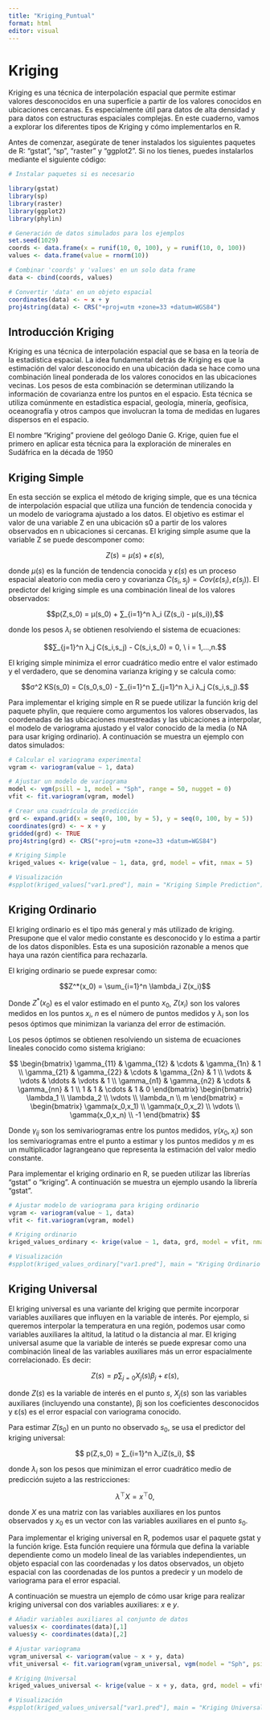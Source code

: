 ```yaml
---
title: "Kriging_Puntual"
format: html
editor: visual
---
```


# Kriging

Kriging es una técnica de interpolación espacial que permite estimar valores desconocidos en una superficie a partir de los valores conocidos en ubicaciones cercanas. Es especialmente útil para datos de alta densidad y para datos con estructuras espaciales complejas. En este cuaderno, vamos a explorar los diferentes tipos de Kriging y cómo implementarlos en R.

Antes de comenzar, asegúrate de tener instalados los siguientes paquetes de R: "gstat", "sp", "raster" y "ggplot2". Si no los tienes, puedes instalarlos mediante el siguiente código:

```r
# Instalar paquetes si es necesario

library(gstat)
library(sp)
library(raster)
library(ggplot2)
library(phylin)

# Generación de datos simulados para los ejemplos
set.seed(1029)
coords <- data.frame(x = runif(10, 0, 100), y = runif(10, 0, 100))
values <- data.frame(value = rnorm(10))

# Combinar 'coords' y 'values' en un solo data frame
data <- cbind(coords, values)

# Convertir 'data' en un objeto espacial
coordinates(data) <- ~ x + y
proj4string(data) <- CRS("+proj=utm +zone=33 +datum=WGS84")

```

## Introducción Kriging

Kriging es una técnica de interpolación espacial que se basa en la teoría de la estadística espacial. La idea fundamental detrás de Kriging es que la estimación del valor desconocido en una ubicación dada se hace como una combinación lineal ponderada de los valores conocidos en las ubicaciones vecinas. Los pesos de esta combinación se determinan utilizando la información de covarianza entre los puntos en el espacio. Esta técnica se utiliza comúnmente en estadística espacial, geología, minería, geofísica, oceanografía y otros campos que involucran la toma de medidas en lugares dispersos en el espacio.

El nombre "Kriging" proviene del geólogo Danie G. Krige, quien fue el primero en aplicar esta técnica para la exploración de minerales en Sudáfrica en la década de 1950

## Kriging Simple

En esta sección se explica el método de kriging simple, que es una técnica de interpolación espacial que utiliza una función de tendencia conocida y un modelo de variograma ajustado a los datos. El objetivo es estimar el valor de una variable Z en una ubicación s0 a partir de los valores observados en n ubicaciones si cercanas. El kriging simple asume que la variable Z se puede descomponer como:

$$Z(s) = μ(s) + ε(s),$$

donde $μ(s)$ es la función de tendencia conocida y $ε(s)$ es un proceso espacial aleatorio con media cero y covarianza $C(s_i,s_j) = Cov(ε(s_i),ε(s_j))$. El predictor del kriging simple es una combinación lineal de los valores observados:

$$p(Z,s_0) = μ(s_0) + ∑_{i=1}^n λ_i (Z(s_i) - μ(s_i)),$$

donde los pesos $λ_i$ se obtienen resolviendo el sistema de ecuaciones:

$$∑_{j=1}^n λ_j C(s_i,s_j) - C(s_i,s_0) = 0, \  i = 1,...,n.$$

El kriging simple minimiza el error cuadrático medio entre el valor estimado y el verdadero, que se denomina varianza kriging y se calcula como:

$$σ^2 KS(s_0) = C(s_0,s_0) - ∑_{i=1}^n ∑_{j=1}^n λ_i λ_j C(s_i,s_j).$$

Para implementar el kriging simple en R se puede utilizar la función krig del paquete phylin, que requiere como argumentos los valores observados, las coordenadas de las ubicaciones muestreadas y las ubicaciones a interpolar, el modelo de variograma ajustado y el valor conocido de la media (o NA para usar kriging ordinario). A continuación se muestra un ejemplo con datos simulados:

```r
# Calcular el variograma experimental
vgram <- variogram(value ~ 1, data)

# Ajustar un modelo de variograma
model <- vgm(psill = 1, model = "Sph", range = 50, nugget = 0)
vfit <- fit.variogram(vgram, model)

# Crear una cuadrícula de predicción
grd <- expand.grid(x = seq(0, 100, by = 5), y = seq(0, 100, by = 5))
coordinates(grd) <- ~ x + y
gridded(grd) <- TRUE
proj4string(grd) <- CRS("+proj=utm +zone=33 +datum=WGS84")

# Kriging Simple
kriged_values <- krige(value ~ 1, data, grd, model = vfit, nmax = 5)


```

```r
# Visualización
#spplot(kriged_values["var1.pred"], main = "Kriging Simple Prediction")
```

## Kriging Ordinario

El kriging ordinario es el tipo más general y más utilizado de kriging. Presupone que el valor medio constante es desconocido y lo estima a partir de los datos disponibles. Esta es una suposición razonable a menos que haya una razón científica para rechazarla.

El kriging ordinario se puede expresar como:

$$Z^*(x_0) = \sum_{i=1}^n \lambda_i Z(x_i)$$

Donde $Z^*(x_0)$ es el valor estimado en el punto $x_0$, $Z(x_i)$ son los valores medidos en los puntos $x_i$, $n$ es el número de puntos medidos y $\lambda_i$ son los pesos óptimos que minimizan la varianza del error de estimación.

Los pesos óptimos se obtienen resolviendo un sistema de ecuaciones lineales conocido como sistema krigiano:

$$
\begin{bmatrix}
\gamma_{11} & \gamma_{12} & \cdots & \gamma_{1n} & 1 \\
\gamma_{21} & \gamma_{22} & \cdots & \gamma_{2n} & 1 \\
\vdots      & \vdots      & \ddots & \vdots      & 1 \\
\gamma_{n1} & \gamma_{n2} & \cdots & \gamma_{nn} & 1 \\
1           & 1           & \cdots & 1           & 0
\end{bmatrix}
\begin{bmatrix}
\lambda_1 \\
\lambda_2 \\
\vdots    \\
\lambda_n \\
m
\end{bmatrix}
=
\begin{bmatrix}
\gamma(x_0,x_1) \\
\gamma(x_0,x_2) \\
\vdots          \\
\gamma(x_0,x_n) \\
-1
\end{bmatrix}
$$

Donde $\gamma_{ij}$ son los semivariogramas entre los puntos medidos, $\gamma(x_0,x_i)$ son los semivariogramas entre el punto a estimar y los puntos medidos y $m$ es un multiplicador lagrangeano que representa la estimación del valor medio constante.

Para implementar el kriging ordinario en R, se pueden utilizar las librerías "gstat" o "kriging". A continuación se muestra un ejemplo usando la librería "gstat".

```r
# Ajustar modelo de variograma para kriging ordinario
vgram <- variogram(value ~ 1, data)
vfit <- fit.variogram(vgram, model)

# Kriging ordinario
kriged_values_ordinary <- krige(value ~ 1, data, grd, model = vfit, nmax = 5)

```

```r
# Visualización
#spplot(kriged_values_ordinary["var1.pred"], main = "Kriging Ordinario Prediction")
```

## Kriging Universal

El kriging universal es una variante del kriging que permite incorporar variables auxiliares que influyen en la variable de interés. Por ejemplo, si queremos interpolar la temperatura en una región, podemos usar como variables auxiliares la altitud, la latitud o la distancia al mar. El kriging universal asume que la variable de interés se puede expresar como una combinación lineal de las variables auxiliares más un error espacialmente correlacionado. Es decir:

$$
Z(s) = p ∑_{j=0} X_j(s)β_j +ε(s),
$$

donde $Z(s)$ es la variable de interés en el punto $s$, $X_j(s)$ son las variables auxiliares (incluyendo una constante), βj son los coeficientes desconocidos y ε(s) es el error espacial con variograma conocido.

Para estimar $Z(s_0)$ en un punto no observado $s_0$, se usa el predictor del kriging universal:

$$
p(Z,s_0) = ∑_{i=1}^n λ_iZ(s_i),
$$

donde $λ_i$ son los pesos que minimizan el error cuadrático medio de predicción sujeto a las restricciones:

$$λ^⊤X = x^⊤ 0,$$

donde $X$ es una matriz con las variables auxiliares en los puntos observados y $x_0$ es un vector con las variables auxiliares en el punto $s_0$.

Para implementar el kriging universal en R, podemos usar el paquete gstat y la función krige. Esta función requiere una fórmula que defina la variable dependiente como un modelo lineal de las variables independientes, un objeto espacial con las coordenadas y los datos observados, un objeto espacial con las coordenadas de los puntos a predecir y un modelo de variograma para el error espacial.

A continuación se muestra un ejemplo de cómo usar krige para realizar kriging universal con dos variables auxiliares: $x$ e $y$.

```r
# Añadir variables auxiliares al conjunto de datos
values$x <- coordinates(data)[,1]
values$y <- coordinates(data)[,2]

# Ajustar variograma
vgram_universal <- variogram(value ~ x + y, data)
vfit_universal <- fit.variogram(vgram_universal, vgm(model = "Sph", psill = 1, range = 50, nugget = 0))

# Kriging Universal
kriged_values_universal <- krige(value ~ x + y, data, grd, model = vfit_universal)

# Visualización
#spplot(kriged_values_universal["var1.pred"], main = "Kriging Universal Prediction")


```
